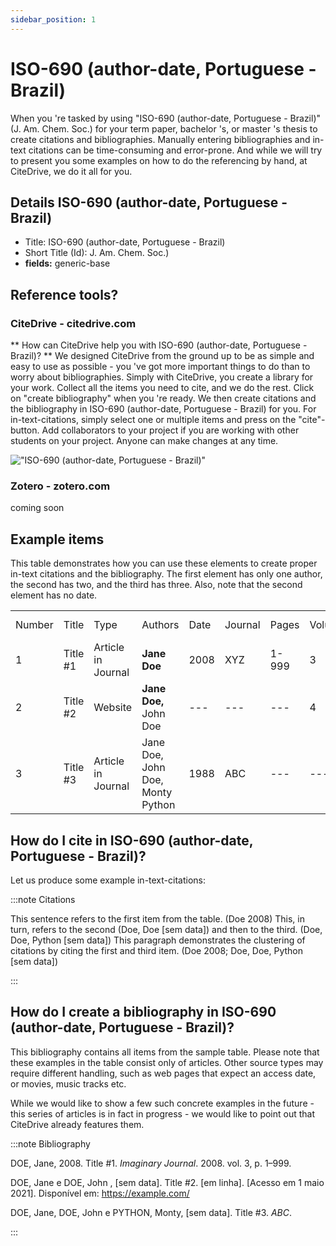 ```yaml
---
sidebar_position: 1
---
```


# ISO-690 (author-date, Portuguese - Brazil)

When you 're tasked by using "ISO-690 (author-date, Portuguese - Brazil)" (J. Am. Chem. Soc.) for your term paper, bachelor 's, or master 's thesis to create citations and bibliographies.
Manually entering bibliographies and in-text citations can be time-consuming and error-prone. And while we will try to present you some examples on how to do the referencing by hand, at CiteDrive, we do it all for you.

## Details  ISO-690 (author-date, Portuguese - Brazil)
* Title: ISO-690 (author-date, Portuguese - Brazil)
* Short Title (Id): J. Am. Chem. Soc.)
* **fields:** generic-base

## Reference tools?
### CiteDrive - citedrive.com
** How can CiteDrive help you with ISO-690 (author-date, Portuguese - Brazil)? **
We designed CiteDrive from the ground up to be as simple and easy to use as possible - you 've got more important things to do than to worry about bibliographies. Simply with CiteDrive, you create a library for your work. Collect all the items you need to cite, and we do the rest. Click on "create bibliography" when you 're ready. We then create citations and the bibliography in ISO-690 (author-date, Portuguese - Brazil) for you. For in-text-citations, simply select one or multiple items and press on the "cite"-button. Add collaborators to your project if you are working with other students on your project. Anyone can make changes at any time.


!["ISO-690 (author-date, Portuguese - Brazil)"](images/iso690-authordate-portuguese--brazil.svg "Choose ISO-690 (author-date, Portuguese - Brazil) in the CiteDrive App")

### Zotero - zotero.com

coming soon

## Example items

This table demonstrates how you can use these elements to create proper in-text citations and the bibliography. The first element has only one author, the second has two, and the third has three. Also, note that the second element has no date.


<table>
  <tr>
   <td>Number
   </td>
   <td>Title
   </td>
   <td>Type
   </td>
   <td>Authors
   </td>
   <td>Date
   </td>
   <td>Journal
   </td>
   <td>Pages
   </td>
   <td>Volume
   </td>
   <td>Issue
   </td>
   <td>Access Date
   </td>
  </tr>
  <tr>
   <td>1
   </td>
   <td>Title #1
   </td>
   <td>Article in Journal
   </td>
   <td><strong>Jane Doe</strong>
   </td>
   <td>2008
   </td>
   <td>XYZ
   </td>
   <td>1-999
   </td>
   <td>3
   </td>
   <td>2
   </td>
   <td>--
   </td>
  </tr>
  <tr>
   <td>
2
   </td>
   <td>Title #2
   </td>
   <td>Website
   </td>
   <td><strong>Jane Doe, </strong>John Doe
   </td>
   <td>---
   </td>
   <td>---
   </td>
   <td>---
   </td>
   <td>4
   </td>
   <td>---
   </td>
   <td>2020-05-01
   </td>
  </tr>
  <tr>
   <td>3
   </td>
   <td>Title #3
   </td>
   <td>Article in Journal
   </td>
   <td>Jane Doe, John Doe, Monty Python
   </td>
   <td>1988
   </td>
   <td>ABC
   </td>
   <td>---
   </td>
   <td>---
   </td>
   <td>16
   </td>
   <td>---
   </td>
  </tr>
</table>



## How do I cite in  ISO-690 (author-date, Portuguese - Brazil)?

Let us produce some example in-text-citations:

:::note Citations


This sentence refers to the first item from the table. (Doe 2008) This, in turn, refers to the second (Doe, Doe [sem data])
and then to the third.  (Doe, Doe, Python [sem data])
This paragraph demonstrates the clustering of citations by citing the first and third item. (Doe 2008; Doe, Doe, Python [sem data])

:::

## How do I create a bibliography in ISO-690 (author-date, Portuguese - Brazil)?

This bibliography contains all items from the sample table. Please note that these examples in the table consist only of articles. Other source types may require different handling, such as web pages that expect an access date, or movies, music tracks etc.

While we would like to show a few such concrete examples in the future - this series of articles is in fact in progress - we would like to point out that CiteDrive already features them.

:::note Bibliography

DOE, Jane, 2008. Title #1. <i>Imaginary Journal</i>. 2008. vol. 3, p. 1–999. 

DOE, Jane e DOE, John , [sem data]. Title #2.  [em linha].  [Acesso em 1 maio 2021]. Disponível em: https://example.com/

DOE, Jane, DOE, John e PYTHON, Monty, [sem data]. Title #3. <i>ABC</i>. 



:::


        
